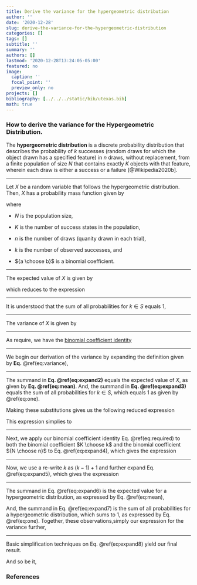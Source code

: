 ```yaml
---
title: Derive the variance for the hypergeometric distribution
author: ''
date: '2020-12-28'
slug: derive-the-variance-for-the-hypergeometric-distribution
categories: []
tags: []
subtitle: ''
summary: ''
authors: []
lastmod: '2020-12-28T13:24:05-05:00'
featured: no
image:
  caption: ''
  focal_point: ''
  preview_only: no
projects: []
bibliography: [../../../static/bib/utexas.bib]
math: true
---
```


### How to derive the variance for the Hypergeometric Distribution.

The <strong>hypergeometric distribution</strong> is a discrete probability distribution that describes the probability of $k$ successes (random draws for which the object drawn has a specified feature) in $n$ draws, without replacement, from a finite population of size $N$ that contains exactly $K$ objects with that feature, wherein each draw is either a success or a failure [@Wikipedia2020b].

----

Let $X$ be a random variable that follows the hypergeometric distribution. Then, $X$ has a probability mass function given by

\begin{equation}
p_X(k) = P[X=k | N, K, n] = \frac{{K \choose k}{N-K \choose n-k}}{N \choose n}
\end{equation}

where

- $N$ is the population size,

- $K$ is the number of success states in the population,

- $n$ is the number of draws (quanity drawn in each trial),

- $k$ is the number of observed successes, and

- ${a \choose b}$ is a binomial coefficient.

----

The expected value of $X$ is given by

\begin{equation}
\mathbb{E}[X] = \mu = \sum_{k \in S} k \frac{{K \choose k}{N-K \choose n-k}}{N \choose n},
\end{equation}

which reduces to the expression

\begin{equation}
\mathbb{E}[X] = \frac{nK}{N}. (\#eq:mean)
\end{equation}

----

It is understood that the sum of all probabilities for $k \in S$ equals 1,

\begin{equation}
\mathbb{E}[X] = \sum_{k \in S} \frac{{K \choose k}{N-K \choose n-k}}{N \choose n} = 1 (\#eq:one).
\end{equation}

----

The variance of $X$ is given by

\begin{equation}
\mathbb{V}[X] = \sum_{k \in S} (k - \frac{nK}{N})^2 \frac{{K \choose k}{N-K \choose n-k}}{N \choose n} (\#eq:variance).
\end{equation}

----

As require, we have the [binomial coefficient identity](/misc-statistics/binomial-coefficient-identities/#number-one)

\begin{equation}
{N \choose n} = {\left( \frac Nn \right)}{N-1 \choose n-1}. (\#eq:required)
\end{equation}

----

We begin our derivation of the variance by expanding the definition given by <strong>Eq.</strong> \@ref(eq:variance),

\begin{align}
\mathbb{V}[X] = & \                    \sum_{k \in S} k^2 \frac{{K \choose k}{N-K \choose n-k}}{N \choose n} (\#eq:expand1) \\\\
              - & \ \frac{2nK}{N}      \sum_{k \in S} k   \frac{{K \choose k}{N-K \choose n-k}}{N \choose n} (\#eq:expand2) \\\\
              + & \ \frac{n^2K^2}{N^2} \sum_{k \in S}     \frac{{K \choose k}{N-K \choose n-k}}{N \choose n} (\#eq:expand3).
\end{align}

----

The summand in <strong>Eq. \@ref(eq:expand2)</strong> equals the expected value of $X$, as given by <strong>Eq. \@ref(eq:mean)</strong>. And, the summand in <strong>Eq. \@ref(eq:expand3)</strong> equals the sum of all probabilities for $k \in S$, which equals 1 as given by \@ref(eq:one).

Making these substitutions gives us the following reduced expression

\begin{align}
\mathbb{V}[X] = & \                    \sum_{k \in S} k^2 \frac{{K \choose k}{N-K \choose n-k}}{N \choose n} \\\\
              - & \ \frac{2nK}{N}      \cdot \frac{nK}{N} \\\\
              + & \ \frac{n^2K^2}{N^2} \cdot 1.
\end{align}

This expression simplies to

\begin{align}
\mathbb{V}[X] = & \ \sum_{k \in S} k^2 \frac{{K \choose k}{N-K \choose n-k}}{N \choose n} (\#eq:expand4)\\\\
              - & \ \frac{n^2K^2}{N^2}.
\end{align}

----

Next, we apply our binomial coefficient identity Eq. \@ref(eq:required) to both the binomial coefficient $K \choose k$ and the binomial coefficient ${N \choose n}$ to Eq. \@ref(eq:expand4), which gives the expression

\begin{align}
\mathbb{V}[X] = & - \frac{n^2K^2}{N^2} 
                  + \sum_{k \in S} k^2 \frac {\left( \frac Kk \right) {K-1 \choose k-1}{N-K \choose n-k}} {\left( \frac Nn \right) {N-1 \choose n-1}} \\\\

              = & - \frac{n^2K^2}{N^2}
                  + \frac{nK}{N} \sum_{k \in S} k \frac{{K-1 \choose k-1}{N-K \choose n-k}}{N-1 \choose n-1} (\#eq:expand5)\\\\
\end{align}

----

Now, we use a re-write $k$ as $(k-1)+1$ and further expand Eq. \@ref(eq:expand5), which gives the expression

\begin{align}
\mathbb{V}[X] = & - \frac{n^2K^2}{N^2} \\\\

                & + \frac{nK}{N} \sum_{0 \lt k \in S} \frac{ (k-1) {K-1 \choose k-1}{N-K \choose n-k}}{N-1 \choose n-1} (\#eq:expand6)\\\\
                  
                & + \frac{nK}{N} \sum_{0 \lt k \in S} \frac{{K-1 \choose k-1}{N-K \choose n-k}}{N-1 \choose n-1}  (\#eq:expand7)
\end{align}

----

The summand in Eq. \@ref(eq:expand6) is the expected value for a hypergeometric distribution, as expressed by Eq. \@ref(eq:mean),

\begin{equation}
\mathbb{E}[X] = \frac{(n-1)(K-1)}{N-1}.
\end{equation}

And, the summand in Eq. \@ref(eq:expand7) is the sum of all probabilities for a hypergeometric distribution, which sums to 1, as expressed by Eq. \@ref(eq:one). Together, these observations,simply our expression for the variance further,

\begin{equation}
\mathbb{V}[X] = - \frac{n^2K^2}{N^2} + \frac{nK(n-1)(K-1)}{N(N-1)} + \frac{nK}{N} (\#eq:expand8)
\end{equation}

----

Basic simplification techniques on Eq. \@ref(eq:expand8) yield our final result.

\begin{align}
\mathbb{V}[X] = & \ - \frac{n^2K^2}{N^2} + \frac{nK(n-1)(K-1)}{N(N-1)} + \frac{nK}{N} (\#eq:expand8) \\\\
              = & \   \frac{-n^2K^2(N-1) + nK(n-1)(K-1)N + nKN(N-1)} {N^2(N-1)} \\\\
              = & \   \frac{nK[N(n-1)(K-1)+N(N-1)-nK(N-1)]} {N^2(N-1)} \\\\
              = & \   \frac{nK[nNK-NK-nN+N+N^2-N-nKN+nK]} {N^2(N-1)} \\\\
              = & \   \frac{nK[\cancel{nNK}-NK-nN+\cancel{N}+N^2-\cancel{N}-\cancel{nKN}+nK]} {N^2(N-1)} \\\\
              = & \   \frac{nK[-NK-nN+N^2+nK]} {N^2(N-1)} \\\\
              = & \   \frac{nK[N^2+(-K-n)N+nK]} {N^2(N-1)} \\\\
              = & \   \frac{nK(N-K)(N-n)} {N^2(N-1)} \\\\
              = & \ n \frac KN \left( 1- \frac KN \right) \left( \frac{N-n}{N-1} \right) \\\\
\end{align}  

And so be it,

:::{ .highlight }
\begin{equation}
\mathbb{V}[X] = n \frac KN \left( 1- \frac KN \right) \left( \frac{N-n}{N-1} \right).
\end{equation}
:::

### References
